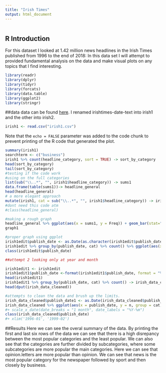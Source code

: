 ```yaml
---
title: "Irish Times"
output: html_document
---
```


```r
                      
```

## R Introduction 

For this dataset I looked at 1.42 million news headlines in the Irish Times published from 1996 to the end of 2018: In this data set I will attempt to provided fundamental analysis on the data and make visual plots on any topics that I find interesting. 

```r
library(readr)
library(dplyr)
library(tidyr)
library(forcats)
library(data.table)
library(ggplot2)
library(stringr)
```

##data
data can be found [here](https://www.kaggle.com/therohk/ireland-historical-news). I renamed irishtimes-date-text into irish1 and the other into irish2. 

```r
irish1 <- read.csv("irish1.csv")
```

Note that the `echo = FALSE` parameter was added to the code chunk to prevent printing of the R code that generated the plot.

```r
summary(irish1)
searchterm <- c("business")
irish1 %>% count(headline_category, sort = TRUE) -> sort_by_category
head(sort_by_category)
tail(sort_by_category)
#testing if the code work
#using on the full categories
list(sub("\\..*", "", irish1$headline_category)) -> sums1
data.frame(table(sums1))-> headline_general
head(headline_general)
# a more elegant approach
mutate(irish1, cat = sub("\\..*", "", irish1$headline_category)) -> irish1edit
#dont need this code atm
#class(headline_general)

#making a rough graph
headline_general %>% ggplot(aes(x = sums1, y = Freq)) + geom_bar(stat="Identity", fill = "steelblue") + labs(x = "Cateogry", y = "Frequency")  -> graph1
graph1

#proper graph using ggplot
irish1edit$publish_date <- as.Date(as.character(irish1edit$publish_date), format = "%Y%m%d")
irish1edit %>% group_by(publish_date, cat) %>% count() %>% ggplot(aes(x= publish_date, y = n, color = cat)) + geom_line()+ geom_point() + scale_x_date(limits = as.Date(c('1996-01-02', '1997-02-01')))
class(irish1edit$publish_date)

##attempt 2 looking only at year and month 

irish1edit1 <- irish1edit
irish1edit1$publish_date <-format(irish1edit1$publish_date, format = "%Y-%m")
head(irish1edit1)
irish1edit1 %>% group_by(publish_date, cat) %>% count() -> irish_data_cleaned
head(dput(irish_data_cleaned))

#attempts to clean the data and brush up the limits. 
irish_data_cleaned$publish_date1 <- as.Date(irish_data_cleaned$publish_date, format = "%Y-%m")
irish_data_cleaned %>% ggplot(aes(x = publish_date, y = n, group = cat))  + geom_line(aes(color = cat)) + scale_x_discrete(name = "Publish Date", breaks = 10)
#+ scale_x_date(date_breaks = "1 month", date_labels = "%Y-%m")
class(irish_data_cleaned$publish_date)
#+ xlim('1996-01', '1999-02')
```
##Results
Here we can see the overal summary of the data. By printing the first and last six rows of the data we can see that there is a high disrepancy between the most popular categories and the least popular. We can also see that the categories are further divided by subcategories, where some subcategories are more popular the main categories. Here we can see that opinion.letters are more popular than opinion. We can see that news is the most popular category for the newspaper followed by sport and then closely by business. 